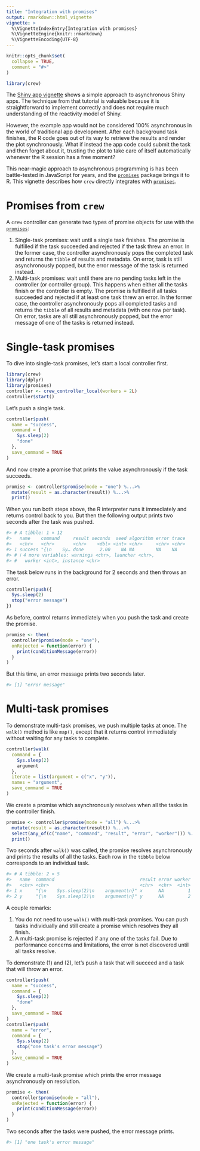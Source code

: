 ```yaml
---
title: "Integration with promises"
output: rmarkdown::html_vignette
vignette: >
  %\VignetteIndexEntry{Integration with promises}
  %\VignetteEngine{knitr::rmarkdown}
  %\VignetteEncoding{UTF-8}
---
```


```r
knitr::opts_chunk$set(
  collapse = TRUE,
  comment = "#>"
)
```

```r
library(crew)
```

The [Shiny app vignette](https://wlandau.github.io/crew/articles/shiny.html) shows a simple approach to asynchronous Shiny apps. The technique from that tutorial is valuable because it is straightforward to implement correctly and does not require much understanding of the reactivity model of Shiny.

However, the example app would not be considered 100% asynchronous in the world of traditional app development. After each background task finishes, the R code goes out of its way to retrieve the results and render the plot synchronously. What if instead the app code could submit the task and then forget about it, trusting the plot to take care of itself automatically whenever the R session has a free moment?

This near-magic approach to asynchronous programming is has been battle-tested in JavaScript for years, and the [`promises`](https://rstudio.github.io/promises/) package brings it to R. This vignette describes how `crew` directly integrates with [`promises`](https://rstudio.github.io/promises/).

# Promises from `crew`

A `crew` controller can generate two types of promise objects for use with the [`promises`](https://rstudio.github.io/promises/):

1. Single-task promises: wait until a single task finishes. The promise is fulfilled if the task succeeded and rejected if the task threw an error. In the former case, the controller asynchronously pops the completed task and returns the `tibble` of results and metadata. On error, task is still asynchronously popped, but the error message of the task is returned instead.
2. Multi-task promises: wait until there are no pending tasks left in the controller (or controller group). This happens when either all the tasks finish or the controller is empty. The promise is fulfilled if all tasks succeeded and rejected if at least one task threw an error. In the former case, the controller asynchronously pops all completed tasks and returns the `tibble` of all results and metadata (with one row per task). On error, tasks are all still asynchronously popped, but the error message of one of the tasks is returned instead.

# Single-task promises

To dive into single-task promises, let's start a local controller first.

```r
library(crew)
library(dplyr)
library(promises)
controller <- crew_controller_local(workers = 2L)
controller$start()
```

Let's push a single task.

```r
controller$push(
  name = "success",
  command = {
    Sys.sleep(2)
    "done"
  },
  save_command = TRUE
)
```

And now create a promise that prints the value asynchronously if the task succeeds.

```r
promise <- controller$promise(mode = "one") %...>%
  mutate(result = as.character(result)) %...>%
  print()
```

When you run both steps above, the R interpreter runs it immediately and returns control back to you. But then the following output prints two seconds after the task was pushed.

```r
#> # A tibble: 1 × 12
#>   name    command     result seconds  seed algorithm error trace
#>   <chr>   <chr>       <chr>    <dbl> <int> <chr>     <chr> <chr>
#> 1 success "{\n    Sy… done      2.00    NA NA        NA    NA   
#> # ℹ 4 more variables: warnings <chr>, launcher <chr>,
#> #   worker <int>, instance <chr>
```

The task below runs in the background for 2 seconds and then throws an error.

```r
controller$push({
  Sys.sleep(2)
  stop("error message")
})
```

As before, control returns immediately when you push the task and create the promise.

```r
promise <- then(
  controller$promise(mode = "one"),
  onRejected = function(error) {
    print(conditionMessage(error))
  }
)
```

But this time, an error message prints two seconds later.

```r
#> [1] "error message"
```

# Multi-task promises

To demonstrate multi-task promises, we push multiple tasks at once. The `walk()` method is like `map()`, except that it returns control immediately without waiting for any tasks to complete.

```r
controller$walk(
  command = {
    Sys.sleep(2)
    argument
  },
  iterate = list(argument = c("x", "y")),
  names = "argument",
  save_command = TRUE
)
```

We create a promise which asynchronously resolves when all the tasks in the controller finish.

```r
promise <- controller$promise(mode = "all") %...>%
  mutate(result = as.character(result)) %...>%
  select(any_of(c("name", "command", "result", "error", "worker"))) %...T>%
  print()
```

Two seconds after `walk()` was called, the promise resolves asynchronously and prints the results of all the tasks. Each row in the `tibble` below corresponds to an individual task.

```r
#> # A tibble: 2 × 5
#>   name  command                                result error worker
#>   <chr> <chr>                                  <chr>  <chr>  <int>
#> 1 x     "{\n    Sys.sleep(2)\n    argument\n}" x      NA         1
#> 2 y     "{\n    Sys.sleep(2)\n    argument\n}" y      NA         2
```

A couple remarks:

1. You do not need to use `walk()` with multi-task promises. You can push tasks individually and still create a promise which resolves they all finish.
2. A multi-task promise is rejected if any one of the tasks fail. Due to performance concerns and limitations, the error is not discovered until all tasks resolve.

To demonstrate (1) and (2), let's push a task that will succeed and a task that will throw an error.

```r
controller$push(
  name = "success",
  command = {
    Sys.sleep(2)
    "done"
  },
  save_command = TRUE
)
controller$push(
  name = "error",
  command = {
    Sys.sleep(2)
    stop("one task's error message")
  },
  save_command = TRUE
)
```

We create a multi-task promise which prints the error message asynchronously on resolution.

```r
promise <- then(
  controller$promise(mode = "all"),
  onRejected = function(error) {
    print(conditionMessage(error))
  }
)
```

Two seconds after the tasks were pushed, the error message prints.

```r
#> [1] "one task's error message"
```
